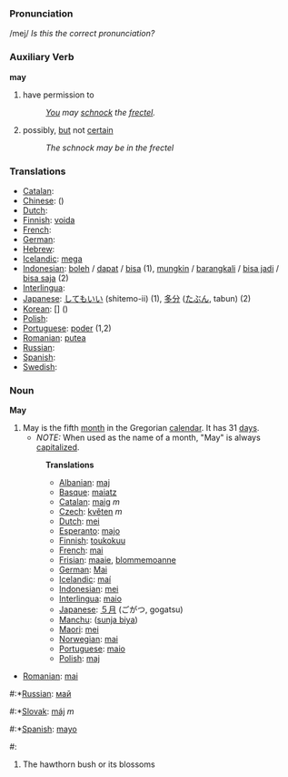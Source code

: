 === Pronunciation ===
/mej/ ''Is this the correct pronunciation?''

=== Auxiliary Verb ===
'''may'''
# have permission to
#: ''[[You]] may [[schnock]] the [[frectel]].''
# possibly, [[but]] not [[certain]]
#: ''The schnock may be in the frectel''

=== Translations ===

*[[Catalan]]: [[]] '' ''
*[[Chinese]]: [[]] ()
*[[Dutch]]: [[]] '' ''
*[[Finnish]]: [[voida]]
*[[French]]: [[]] '' ''
*[[German]]: [[]] '' ''
*[[Hebrew]]: [[]] '' ''
*[[Icelandic]]: [[mega]]
*[[Indonesian]]: [[boleh]] / [[dapat]] / [[bisa]] (1), [[mungkin]] / [[barangkali]] / [[bisa jadi]] / [[bisa saja]] (2)
*[[Interlingua]]: [[]]
*[[Japanese]]: [[してもいい]] (shitemo-ii) (1), [[多分]] ([[たぶん]], tabun) (2)
*[[Korean]]: [[]] [] ()
*[[Polish]]: [[]]
*[[Portuguese]]: [[poder]] (1,2)
*[[Romanian]]: [[putea]]
*[[Russian]]: [[]]
*[[Spanish]]: [[]] '' ''
*[[Swedish]]: [[]] '' ''


=== Noun ===
'''May'''
# May is the fifth [[month]] in the Gregorian [[calendar]]. It has 31 [[day]]s.
#*''NOTE:'' When used as the name of a month, "May" is always [[capitalize]]d.
#:'''Translations'''
#:*[[Albanian]]: [[maj]]
#:*[[Basque]]: [[maiatz]]
#:*[[Catalan]]: [[maig]] ''m''
#:*[[Czech]]: [[květen]] ''m''
#:*[[Dutch]]: [[mei]]
#:*[[Esperanto]]: [[majo]]
#:*[[Finnish]]: [[toukokuu]]
#:*[[French]]: [[mai]]
#:*[[Frisian]]: [[maaie]], [[blommemoanne]]
#:*[[German]]: [[Mai]]
#:*[[Icelandic]]: [[maí]]
#:*[[Indonesian]]: [[mei]]
#:*[[Interlingua]]: [[maio]]
#:*[[Japanese]]: [[５月]] (ごがつ, gogatsu)
#:*[[Manchu]]: ([[sunja biya]])
#:*[[Maori]]: [[mei]]
#:*[[Norwegian]]: [[mai]]
#:*[[Portuguese]]: [[maio]]
#:*[[Polish]]: [[maj]]
*[[Romanian]]: [[mai]]
#:*[[Russian]]: [[май]]
#:*[[Slovak]]: [[máj]] ''m''
#:*[[Spanish]]: [[mayo]]
#:
# The hawthorn bush or its blossoms
